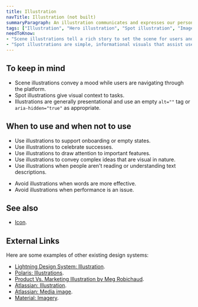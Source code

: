 ```yaml
---
title: Illustration
navTitle: Illustration (not built)
summaryParagraph: An illustration communicates and expresses our personality through visuals.
tags: ["Illustration", "Hero illustration", "Spot illustration", "Imagery", "Graphics"]
needToKnow:
- "Scene illustrations tell a rich story to set the scene for users and let them know what's possible."
- "Spot illustrations are simple, informational visuals that assist users in their task."
---
```



## To keep in mind

- Scene illustrations convey a mood while users are navigating through the platform.
- Spot illustrations give visual context to tasks.
- Illustrations are generally presentational and use an empty `alt=""` tag or `aria-hidden="true"` as appropriate.

## When to use and when not to use

<DosAndDonts>
<Do>

- Use illustrations to support onboarding or empty states.
- Use illustrations to celebrate successes.
- Use illustrations to draw attention to important features.
- Use illustrations to convey complex ideas that are visual in nature.
- Use illustrations when people aren't reading or understanding text descriptions.

</Do>
<Dont>

- Avoid illustrations when words are more effective.
- Avoid illustrations when performance is an issue.

</Dont>
</DosAndDonts>

## See also

- [Icon](/components/icon).

## External Links

Here are some examples of other existing design systems:

- [Lightning Design System: Illustration](https://www.lightningdesignsystem.com/components/illustration/#site-main-content).
- [Polaris: Illustrations](https://polaris.shopify.com/design/illustrations).
- [Product Vs. Marketing Illustration by Meg Robichaud](https://ux.shopify.com/product-vs-marketing-illustration-7ac474dfe2ed).
- [Atlassian: Illustration](https://www.atlassian.design/guidelines/marketing/foundations/illustrations).
- [Atlassian: Media image](https://atlaskit.atlassian.com/packages/media/media-image).
- [Material: Imagery](https://material.io/design/communication/imagery.html#).

